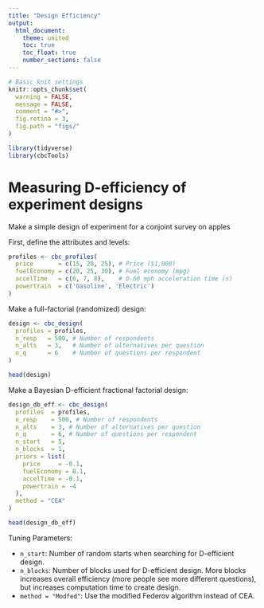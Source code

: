 ```yaml
---
title: "Design Efficiency"
output:
  html_document:
    theme: united
    toc: true
    toc_float: true
    number_sections: false
---
```


```r
# Basic knit settings
knitr::opts_chunk$set(
  warning = FALSE,
  message = FALSE,
  comment = "#>",
  fig.retina = 3,
  fig.path = "figs/"
)

library(tidyverse)
library(cbcTools)
```

# Measuring D-efficiency of experiment designs

Make a simple design of experiment for a conjoint survey on apples

First, define the attributes and levels:

```r
profiles <- cbc_profiles(
  price       = c(15, 20, 25), # Price ($1,000)
  fuelEconomy = c(20, 25, 30), # Fuel economy (mpg)
  accelTime   = c(6, 7, 8),    # 0-60 mph acceleration time (s)
  powertrain  = c('Gasoline', 'Electric')
)
```

Make a full-factorial (randomized) design:

```r
design <- cbc_design(
  profiles = profiles,
  n_resp   = 500, # Number of respondents
  n_alts   = 3,   # Number of alternatives per question
  n_q      = 6    # Number of questions per respondent
)

head(design)
```

Make a Bayesian D-efficient fractional factorial design:

```r
design_db_eff <- cbc_design(
  profiles  = profiles,
  n_resp    = 500, # Number of respondents
  n_alts    = 3, # Number of alternatives per question
  n_q       = 6, # Number of questions per respondent
  n_start   = 5, 
  n_blocks  = 1,
  priors = list(
    price     = -0.1,
    fuelEconomy = 0.1,
    accelTime = -0.1, 
    powertrain = -4
  ), 
  method = "CEA"
)

head(design_db_eff)
```

Tuning Parameters:

- `n_start`: Number of random starts when searching for D-efficient design.
- `n_blocks`: Number of blocks used for D-efficient design. More blocks increases overall efficiency (more people see more different questions), but increases computation time to create design.
- `method = "Modfed"`: Use the modified Federov algorithm instead of CEA.
